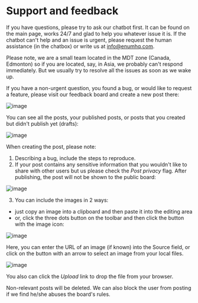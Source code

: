 
# Support and feedback
If you have questions, please try to ask our chatbot first. It can be found on the main page, works 24/7 and glad to help you whatever issue it is.
If the chatbot can't help and an issue is urgent, please request the human assistance (in the chatbox) or write us at info@enumhq.com.

<Callout>
  Please note, we are a small team located in the MDT zone (Canada, Edmonton) so if you are located, say, in Asia, we probably can't respond immediately. But we usually try to resolve all the issues as soon as we wake up.
</Callout>

If you have a non-urgent question, you found a bug, or would like to request a feature, please visit our feedback board and create a new post there:

![image](https://github.com/StubbornDeer/enum-docs-nextra/assets/91156314/9e858920-4e76-40f5-a3a0-97cd3f221ac8)

You can see all the posts, your published posts, or posts that you created but didn't publish yet (drafts):

![image](https://github.com/StubbornDeer/enum-docs-nextra/assets/91156314/931dce04-8451-4da6-86d3-7bc09ee421c1)

When creating the post, please note:

1. Describing a bug, include the steps to reproduce.
2. If your post contains any sensitive information that you wouldn't like to share with other users but us please check the *Post privacy* flag. After publishing, the post will not be shown to the public board:

![image](https://github.com/StubbornDeer/enum-docs-nextra/assets/91156314/7ee08b3e-6445-417b-ad42-57298cff0c02)

3. You can include the images in 2 ways:
- just copy an image into a clipboard and then paste it into the editing area
- or, click the three dots button on the toolbar and then click the button with the image icon:

![image](https://github.com/StubbornDeer/enum-docs-nextra/assets/91156314/9ff87557-a2cb-40d6-99a9-1432b8564f15)

Here, you can enter the URL of an image (if known) into the Source field, or click on the button with an arrow to select an image from your local files.

![image](https://github.com/StubbornDeer/enum-docs-nextra/assets/91156314/83744ca9-d96e-49a6-97a7-31b682f5c3c0)

You also can click the *Upload* link to drop the file from your browser.

<Callout>
  Non-relevant posts will be deleted. We can also block the user from posting if we find he/she abuses the board's rules.
</Callout>
